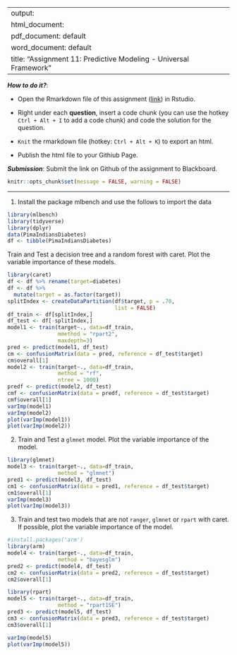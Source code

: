 
---
output: 
  html_document:
  pdf_document: default
  word_document: default
title: "Assignment 11: Predictive Modeling - Universal Framework"
---

***How to do it?***: 

- Open the Rmarkdown file of this assignment ([link](assignment11.Rmd)) in Rstudio. 

- Right under each **question**, insert  a code chunk (you can use the hotkey `Ctrl + Alt + I` to add a code chunk) and code the solution for the question. 

- `Knit` the rmarkdown file (hotkey: `Ctrl + Alt + K`) to export an html.  

-  Publish the html file to your Githiub Page. 

***Submission***: Submit the link on Github of the assignment to Blackboard.

```r
knitr::opts_chunk$set(message = FALSE, warning = FALSE)
```


-------

1. Install the package mlbench and use the follows to import the data

```r
library(mlbench)
library(tidyverse)
library(dplyr)
data(PimaIndiansDiabetes)
df <- tibble(PimaIndiansDiabetes)
```

Train and Test a decision tree and a random forest with caret. Plot the variable importance of these models. 
```r
library(caret)
df <- df %>% rename(target=diabetes)
df <- df %>%
  mutate(target = as.factor(target))
splitIndex <- createDataPartition(df$target, p = .70,
                                  list = FALSE)
df_train <- df[splitIndex,]
df_test <- df[-splitIndex,]
model1 <- train(target~., data=df_train,
                mmethod = "rpart2",
                maxdepth=3)
pred <- predict(model1, df_test)
cm <- confusionMatrix(data = pred, reference = df_test$target)
cm$overall[1]
model2 <- train(target~., data=df_train, 
                method = "rf",
                ntree = 1000) 
predf <- predict(model2, df_test)
cmf <- confusionMatrix(data = predf, reference = df_test$target)
cmf$overall[1]
varImp(model1)
varImp(model2)
plot(varImp(model1))
plot(varImp(model2))
```

2. Train and Test a `glmnet` model. Plot the variable importance of the model. 
```r
library(glmnet)
model3 <- train(target~., data=df_train, 
                method = "glmnet")
pred1 <- predict(model3, df_test)
cm1 <- confusionMatrix(data = pred1, reference = df_test$target)
cm1$overall[1]
varImp(model3)
plot(varImp(model3))
```

3. Train and test two models that are not `ranger`, `glmnet` or `rpart`  with caret. If possible, plot the variable importance of the model. 
```r
#install.packages('arm')
library(arm)
model4 <- train(target~., data=df_train, 
                method = "bayesglm")
pred2 <- predict(model4, df_test)
cm2 <- confusionMatrix(data = pred2, reference = df_test$target)
cm2$overall[1]

library(rpart)
model5 <- train(target~., data=df_train, 
                method = "rpart1SE")
pred3 <- predict(model5, df_test)
cm3 <- confusionMatrix(data = pred3, reference = df_test$target)
cm3$overall[1]

varImp(model5)
plot(varImp(model5))
```
